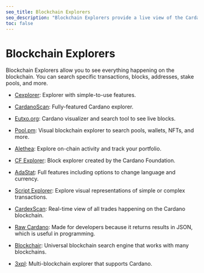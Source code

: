 ```yaml
---
seo_title: Blockchain Explorers
seo_description: "Blockchain Explorers provide a live view of the Cardano network: transactions, balances, blocks, staking, and nfts. Search for an address or transaction."
toc: false
---
```


# Blockchain Explorers

Blockchain Explorers allow you to see everything happening on the blockchain. You can search specific transactions, blocks, addresses, stake pools, and more.

- [Cexplorer](https://cexplorer.io/)<OS repoURL="https://github.com/cexplorer/cexplorer.io" />: Explorer with simple-to-use features.

- [CardanoScan](https://cardanoscan.io/)<OS repoURL="https://github.com/StricaHQ/" />: Fully-featured Cardano explorer.

- [Eutxo.org](https://eutxo.org/): Cardano visualizer and search tool to see live blocks.

- [Pool.pm](https://pool.pm/)<OS repoURL="https://github.com/SmaugPool/" />: Visual blockchain explorer to search pools, wallets, NFTs, and more.

- [Alethea](https://alethea.io/)<OS repoURL="https://github.com/alethea-io" />: Explore on-chain activity and track your portfolio.

- [CF Explorer](https://beta.explorer.cardano.org/en/)<OS repoURL="https://github.com/cardano-foundation" />: Block explorer created by the Cardano Foundation.

- [AdaStat](https://adastat.net/)<OS repoURL="https://github.com/CardanoExplorer" />: Full features including options to change language and currency.

- [Script Explorer](https://www.script-explorer.com/)<OS repoURL="https://github.com/QSchlegel/script-explorer" />: Explore visual representations of simple or complex transactions.

- [CardexScan](https://cardexscan.com/): Real-time view of all trades happening on the Cardano blockchain.

- [Raw Cardano](https://rawcardano.app/): Made for developers because it returns results in JSON, which is useful in programming.

- [Blockchair](https://blockchair.com/cardano)<OS repoURL="https://github.com/blockchair" />: Universal blockchain search engine that works with many blockchains.

- [3xpl](https://3xpl.com/cardano)<OS repoURL="https://github.com/3xplcom" />: Multi-blockchain explorer that supports Cardano.
